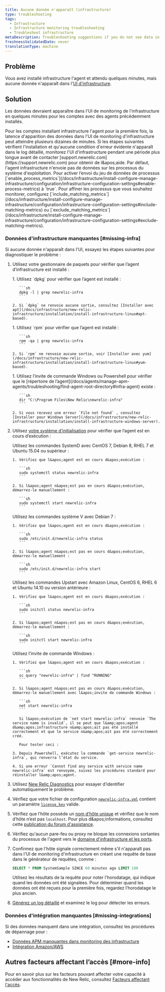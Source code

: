 ```yaml
---
title: Aucune donnée n'apparaît (infrastructure)
type: troubleshooting
tags:
  - Infrastructure
  - Infrastructure monitoring troubleshooting
  - Troubleshoot infrastructure
metaDescription: Troubleshooting suggestions if you do not see data in the New Relic infrastructure UI.
freshnessValidatedDate: never
translationType: machine
---
```


## Problème

Vous avez installé infrastructure l&apos;agent et attendu quelques minutes, mais aucune donnée n&apos;apparaît dans l&apos;[UI d&apos;infrastructure](/docs/infrastructure/infrastructure-ui-pages/infra-ui-overview).

## Solution

Les données devraient apparaître dans l&apos;UI de monitoring de l&apos;infrastructure en quelques minutes pour les comptes avec des agents précédemment installés.

<Callout variant="important">
  Pour les comptes installant infrastructure l&apos;agent pour la première fois, la latence d&apos;apparition des données dans l&apos;UI de monitoring d&apos;infrastructure peut atteindre plusieurs dizaines de minutes. Si les étapes suivantes vérifient l&apos;installation et qu&apos;aucune condition d&apos;erreur évidente n&apos;apparaît dans le log détaillé, monitorez l&apos;UI d&apos;infrastructure pendant une période plus longue avant de contacter [support.newrelic.com](https://support.newrelic.com) pour obtenir de l&amp;apos;aide.
</Callout>

<Callout variant="important">
  Par défaut, l&apos;agent infrastructure n&apos;envoie pas de données sur les processus du système d&apos;exploitation. Pour activer l’envoi du jeu de données de processus [`enable_process_metrics`](/docs/infrastructure/install-configure-manage-infrastructure/configuration/infrastructure-configuration-settings#enable-process-metrics) à `true`. Pour affiner les processus que vous souhaitez monitorer, configurez [`include_matching_metrics`](/docs/infrastructure/install-configure-manage-infrastructure/configuration/infrastructure-configuration-settings#include-matching-metrics) ou [`exclude_matching_metrics`](/docs/infrastructure/install-configure-manage-infrastructure/configuration/infrastructure-configuration-settings#exclude-matching-metrics).
</Callout>

### Données d&apos;infrastructure manquantes [#missing-infra]

Si aucune donnée n&apos;apparaît dans l&apos;UI, essayez les étapes suivantes pour diagnostiquer le problème :

1. Utilisez votre gestionnaire de paquets pour vérifier que l’agent d’infrastructure est installé :

   <CollapserGroup>
     <Collapser id="apt-install-verify" title="Vérifier l'installation pour apt (Debian ou Ubuntu)">
       1. Utilisez `dpkg` pour vérifier que l’agent est installé :

          ```sh
          dpkg -l | grep newrelic-infra
          ```

       2. Si `dpkg` ne renvoie aucune sortie, consultez [Installer avec apt](/docs/infrastructure/new-relic-infrastructure/installation/install-infrastructure-linux#apt-based).
     </Collapser>

     <Collapser id="yum-install-verify" title="Vérifier l'installation pour yum (Amazon Linux, CentOS ou RHEL)">
       1. Utilisez `rpm` pour vérifier que l’agent est installé :

          ```sh
          rpm -qa | grep newrelic-infra
          ```

       2. Si `rpm` ne renvoie aucune sortie, voir [Installer avec yum](/docs/infrastructure/new-relic-infrastructure/installation/install-infrastructure-linux#yum-based).
     </Collapser>

     <Collapser id="windows-install-verify" title="Vérifier l'installation pour Windows Server">
       1. Utilisez l’invite de commande Windows ou Powershell pour vérifier que le [répertoire de l’agent](/docs/agents/manage-apm-agents/troubleshooting/find-agent-root-directory#infra-agent) existe :

          ```sh
          dir "C:\Program Files\New Relic\newrelic-infra"
          ```

       2. Si vous recevez une erreur `File not found` , consultez [Installer pour Windows Server](/docs/infrastructure/new-relic-infrastructure/installation/install-infrastructure-windows-server).
     </Collapser>
   </CollapserGroup>

2. Utilisez [votre système d’initialisation](/docs/infrastructure/new-relic-infrastructure/configuration/start-stop-restart-check-infrastructure-agent-status#init-system) pour vérifier que l’agent est en cours d’exécution :

   <CollapserGroup>
     <Collapser id="systemd-verify-status" title="Vérifier le statut avec SystemD">
       Utilisez les commandes SystemD avec CentOS 7, Debian 8, RHEL 7 et Ubuntu 15.04 ou supérieur :

       1. Vérifiez que l&apos;agent est en cours d&apos;exécution :

          ```sh
          sudo systemctl status newrelic-infra
          ```

       2. Si l&apos;agent n&apos;est pas en cours d&apos;exécution, démarrez-le manuellement :

          ```sh
          sudo systemctl start newrelic-infra
          ```
     </Collapser>

     <Collapser id="systemv-verify-status" title="Vérifier le statut avec le système V">
       Utilisez les commandes système V avec Debian 7 :

       1. Vérifiez que l&apos;agent est en cours d&apos;exécution :

          ```sh
          sudo /etc/init.d/newrelic-infra status
          ```

       2. Si l&apos;agent n&apos;est pas en cours d&apos;exécution, démarrez-le manuellement :

          ```sh
          sudo /etc/init.d/newrelic-infra start
          ```
     </Collapser>

     <Collapser id="upstart-verify-status" title="Vérifier le statut avec Upstart">
       Utilisez les commandes Upstart avec Amazon Linux, CentOS 6, RHEL 6 et Ubuntu 14.10 ou version antérieure :

       1. Vérifiez que l&apos;agent est en cours d&apos;exécution :

          ```sh
          sudo initctl status newrelic-infra
          ```

       2. Si l&apos;agent n&apos;est pas en cours d&apos;exécution, démarrez-le manuellement :

          ```sh
          sudo initctl start newrelic-infra
          ```
     </Collapser>

     <Collapser id="windows-verify-status" title="Vérifier l'état avec Windows">
       Utilisez l’invite de commande Windows :

       1. Vérifiez que l&apos;agent est en cours d&apos;exécution :

          ```sh
          sc query "newrelic-infra" | find "RUNNING"
          ```

       2. Si l&apos;agent n&apos;est pas en cours d&apos;exécution, démarrez-le manuellement avec l&apos;invite de commande Windows :

          ```sh
          net start newrelic-infra
          ```

          Si l&apos;exécution de `net start newrelic-infra` renvoie `The service name is invalid`, il se peut que l&amp;apos;agent d&amp;apos;infrastructure n&amp;apos;ait pas été installé correctement et que le service n&amp;apos;ait pas été correctement créé.

          Pour tester ceci :

       3. Depuis Powershell, exécutez la commande `get-service newrelic-infra`, qui renverra l’état du service.

       4. Si une erreur `Cannot find any service with service name newrelic-infra` est renvoyée, suivez les procédures standard pour réinstaller l&amp;apos;agent.
     </Collapser>
   </CollapserGroup>

3. Utilisez [New Relic Diagnostics](/docs/agents/manage-apm-agents/troubleshooting/new-relic-diagnostics) pour essayer d’identifier automatiquement le problème.

4. Vérifiez que votre fichier de configuration [`newrelic-infra.yml`](/docs/infrastructure/new-relic-infrastructure/configuration/configure-infrastructure-agent#config-file) contient un paramètre [`license_key`](/docs/infrastructure/new-relic-infrastructure/configuration/configure-infrastructure-agent#conf-license_key) valide.

5. Vérifiez que l’hôte possède un [nom d’hôte unique](/docs/infrastructure/new-relic-infrastructure/getting-started/compatibility-requirements-new-relic-infrastructure#hostname) et vérifiez que le nom d’hôte n’est pas `localhost`. Pour plus d&amp;apos;informations, consultez cette [publication du forum d&apos;assistance](https://discuss.newrelic.com/t/relic-solution-a-common-reason-for-a-host-failing-to-show-up-in-the-infrastructure-dashboard/53031).

6. Vérifiez qu&apos;aucun pare-feu ou proxy ne bloque les connexions sortantes du processus de l&apos;agent vers le [domaine d&apos;infrastructure et les ports](/docs/apm/new-relic-apm/getting-started/networks#infrastructure).

7. Confirmez que l&apos;hôte signale correctement même s&apos;il n&apos;apparaît pas dans l&apos;UI de monitoring d&apos;infrastructure en créant une requête de base dans le générateur de requêtes, comme :

   ```sql
   SELECT * FROM SystemSample SINCE 60 minutes ago LIMIT 100
   ```

   Utilisez les résultats de la requête pour noter l&apos;horodatage, qui indique quand les données ont été signalées. Pour déterminer quand les données ont été reçues pour la première fois, regardez l’horodatage le plus ancien.

8. [Générez un log détaillé](/docs/infrastructure/new-relic-infrastructure/troubleshooting/generating-logs-troubleshooting-infrastructure) et examinez le log pour détecter les erreurs.

### Données d&apos;intégration manquantes [#missing-integrations]

Si des données manquent dans une intégration, consultez les procédures de dépannage pour :

* [Données APM manquantes dans monitoring des infrastructure](/docs/infrastructure/new-relic-infrastructure/troubleshooting/apm-data-missing-infrastructure)
* [Intégration Amazon/AWS](/docs/infrastructure/amazon-integrations/troubleshooting/no-data-appears-amazonaws-integrations)

## Autres facteurs affectant l’accès [#more-info]

Pour en savoir plus sur les facteurs pouvant affecter votre capacité à accéder aux fonctionnalités de New Relic, consultez [Facteurs affectant l&apos;accès](/docs/accounts/accounts-billing/general-account-settings/factors-affecting-access-features-data).